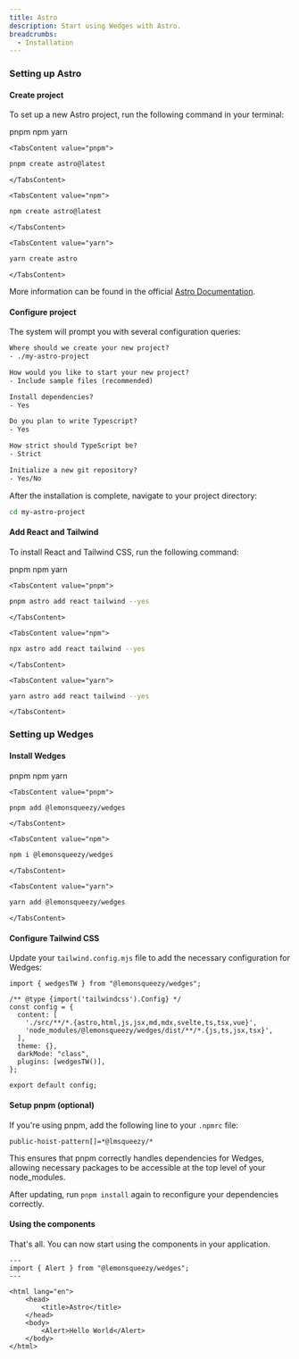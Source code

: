 ```yaml
---
title: Astro
description: Start using Wedges with Astro.
breadcrumbs:
  - Installation
---
```


### Setting up Astro

<Steps>

#### Create project

To set up a new Astro project, run the following command in your terminal:

<Tabs variant='underlined' defaultValue='pnpm'>
  <TabsList>
    <TabsTrigger value="pnpm">pnpm</TabsTrigger>
    <TabsTrigger value="npm">npm</TabsTrigger>
    <TabsTrigger value="yarn">yarn</TabsTrigger>
  </TabsList>

    <TabsContent value="pnpm">
```bash
pnpm create astro@latest
```
    </TabsContent>

    <TabsContent value="npm">
```bash
npm create astro@latest
```
    </TabsContent>

    <TabsContent value="yarn">
```bash
yarn create astro
```
    </TabsContent>
</Tabs>

More information can be found in the official <a href="https://docs.astro.build/en/getting-started/" target="_blank" rel="nofollow noreferrer">Astro Documentation</a>.

#### Configure project

The system will prompt you with several configuration queries:

```txt
Where should we create your new project?
- ./my-astro-project

How would you like to start your new project?
- Include sample files (recommended)

Install dependencies?
- Yes

Do you plan to write Typescript?
- Yes

How strict should TypeScript be?
- Strict

Initialize a new git repository?
- Yes/No
```

After the installation is complete, navigate to your project directory:

```bash
cd my-astro-project
```

#### Add React and Tailwind

To install React and Tailwind CSS, run the following command:

<Tabs variant='underlined' defaultValue='pnpm'>
  <TabsList>
    <TabsTrigger value="pnpm">pnpm</TabsTrigger>
    <TabsTrigger value="npm">npm</TabsTrigger>
    <TabsTrigger value="yarn">yarn</TabsTrigger>
  </TabsList>

    <TabsContent value="pnpm">
```bash
pnpm astro add react tailwind --yes
```
    </TabsContent>

    <TabsContent value="npm">
```bash
npx astro add react tailwind --yes
```
    </TabsContent>

    <TabsContent value="yarn">
```bash
yarn astro add react tailwind --yes
```
    </TabsContent>
</Tabs>

</Steps>

### Setting up Wedges

<Steps>

#### Install Wedges

<Tabs variant='underlined' defaultValue='pnpm'>
  <TabsList>
    <TabsTrigger value="pnpm">pnpm</TabsTrigger>
    <TabsTrigger value="npm">npm</TabsTrigger>
    <TabsTrigger value="yarn">yarn</TabsTrigger>
  </TabsList>

    <TabsContent value="pnpm">

```bash
pnpm add @lemonsqueezy/wedges
```

    </TabsContent>

    <TabsContent value="npm">

```bash
npm i @lemonsqueezy/wedges
```

    </TabsContent>

    <TabsContent value="yarn">

```bash
yarn add @lemonsqueezy/wedges
```

    </TabsContent>

</Tabs>

#### Configure Tailwind CSS

Update your `tailwind.config.mjs` file to add the necessary configuration for Wedges:

```tsx {1,7,10,11} title="tailwind.config.mjs" showLineNumbers
import { wedgesTW } from "@lemonsqueezy/wedges";

/** @type {import('tailwindcss').Config} */
const config = {
  content: [
    './src/**/*.{astro,html,js,jsx,md,mdx,svelte,ts,tsx,vue}',
    'node_modules/@lemonsqueezy/wedges/dist/**/*.{js,ts,jsx,tsx}',
  ],
  theme: {},
  darkMode: "class",
  plugins: [wedgesTW()],
};

export default config;
```

#### Setup pnpm (optional)

If you're using pnpm, add the following line to your `.npmrc` file:

```
public-hoist-pattern[]=*@lmsqueezy/*
```

This ensures that pnpm correctly handles dependencies for Wedges, allowing necessary packages to be accessible at the top level of your node_modules.

After updating, run `pnpm install` again to reconfigure your dependencies correctly.

#### Using the components

That's all. You can now start using the components in your application.

```tsx {2,10} showLineNumbers
---
import { Alert } from "@lemonsqueezy/wedges";
---

<html lang="en">
	<head>
		<title>Astro</title>
	</head>
	<body>
		<Alert>Hello World</Alert>
	</body>
</html>
```

</Steps>
